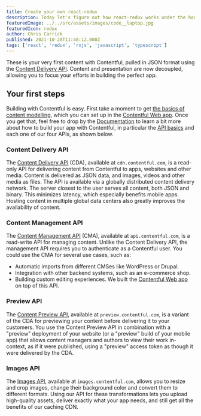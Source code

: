 ```yaml
---
title: Create your own react-redux
description: Today let's figure out how react-redux works under the hood and then build our own.
featuredImage: ../../src/assets/images/code__laptop.jpg
featuredIcon: redux
author: Chris Carrick
published: 2021-10-28T11:48:12.000Z
tags: ['react', 'redux', 'rxjs', 'javascript', 'typescript']
---
```


These is your very first content with Contentful, pulled in JSON format using the [Content Delivery API](https://www.contentful.com/developers/docs/references/content-delivery-api/ 'Content Delivery API'). Content and presentation are now decoupled, allowing you to focus your efforts in building the perfect app.

## Your first steps

Building with Contentful is easy. First take a moment to get [the basics of content modelling](https://www.contentful.com/r/knowledgebase/content-modelling-basics/ 'the basics of content modelling'), which you can set up in the [Contentful Web app](https://app.contentful.com/ 'Contentful Web app'). Once you get that, feel free to drop by the [Documentation](https://www.contentful.com/developers/docs/ 'Documentation') to learn a bit more about how to build your app with Contentful, in particular the [API basics](https://www.contentful.com/developers/docs/concepts/apis/ 'API basics') and each one of our four APIs, as shown below.

### Content Delivery API

The [Content Delivery API](https://www.contentful.com/developers/docs/references/content-delivery-api/ 'Content Delivery API') (CDA), available at `cdn.contentful.com`, is a read-only API for delivering content from Contentful to apps, websites and other media. Content is delivered as JSON data, and images, videos and other media as files.
The API is available via a globally distributed content delivery network. The server closest to the user serves all content, both JSON and binary. This minimizes latency, which especially benefits mobile apps. Hosting content in multiple global data centers also greatly improves the availability of content.

### Content Management API

The [Content Management API](https://www.contentful.com/developers/docs/references/content-management-api/ 'Content Management API') (CMA), available at `api.contentful.com`, is a read-write API for managing content. Unlike the Content Delivery API, the management API requires you to authenticate as a Contentful user. You could use the CMA for several use cases, such as:

- Automatic imports from different CMSes like WordPress or Drupal.
- Integration with other backend systems, such as an e-commerce shop.
- Building custom editing experiences. We built the [Contentful Web app](https://app.contentful.com/ 'Contentful Web app') on top of this API.

### Preview API

The [Content Preview API](https://www.contentful.com/developers/docs/concepts/apis/#content-preview-api 'Content Preview API'), available at `preview.contentful.com`, is a variant of the CDA for previewing your content before delivering it to your customers. You use the Content Preview API in combination with a "preview" deployment of your website (or a "preview" build of your mobile app) that allows content managers and authors to view their work in-context, as if it were published, using a "preview" access token as though it were delivered by the CDA.

### Images API

The [Images API](https://www.contentful.com/developers/docs/concepts/apis/#images-api 'Images API'), available at `images.contentful.com`, allows you to resize and crop images, change their background color and convert them to different formats. Using our API for these transformations lets you upload high-quality assets, deliver exactly what your app needs, and still get all the benefits of our caching CDN.
